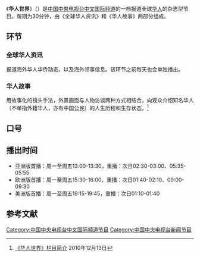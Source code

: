 {{refimprove|time=2015-11-08T04:36:38+00:00}}
{{Infobox television
| 名稱          = 华人世界
| 颜色          =#FFD700
| original_name      = 
| 圖片              =
| 圖說            = 节目标志
| 分類             = [[新闻杂志节目|新闻杂志节目]]
| 機位             = 
| 視訊制式     = 
| 每集長            = 30[[分钟|分钟]]
| creator            = 
| director           = 
| developer          = 
| 共同製作人 = 朱旭东、邹卫东
| 主持           = 王洲、李七月<ref>{{cite web|author1=央视网|title=《华人世界》 20170116_CCTV节目官网-CCTV-4_央视网(cctv.com)|url=http://tv.cctv.com/2017/01/16/VIDExupR9VnXbw5hYxwS1EUC170116.shtml|website=tv.cctv.com|publisher=央视网|accessdate=2017-06-06|ref=<!--zhihu.com/question/55076453/answer/143771294--> 傅作义：我在沙漠里種菜|archive-date=2019-06-12|archive-url=https://web.archive.org/web/20190612174627/http://tv.cctv.com/2017/01/16/VIDExupR9VnXbw5hYxwS1EUC170116.shtml|dead-url=no}}</ref>
| 旁白           = 
| 監製 = 
| 國家            = {{CHN}}
| 電視網            = [[中国中央电视台中文国际频道|CCTV-4]]
| 開始 = 2007年1月
| 結束 = 2019年
| 集數 = 
| 每集列表 = 
| website            = http://news.cntv.cn/program/huarenshijie/shouye/index.shtml
| imdb_id            = 
| tv_com_id          = 
}}
《'''华人世界'''》（{{lang-en|Chinese World}}）是[[中国中央电视台中文国际频道|中国中央电视台中文国际频道]]的一档报道全球[[华人|华人]]的杂志型节目。每期为30分钟，由《全球华人资讯》和《华人故事》两部分组成。

==环节==
=== 全球华人资讯 ===
报道海外华人华侨动态，以及海外领事信息。该环节之前每天也会单独播出。

=== 华人故事 ===
用故事化的镜头手法，外景画面与人物访谈两种方式相结合，向观众介绍知名华人（不单指外籍华人，亦有中国公民）的人生历程和生存状态。<ref>[http://news.cntv.cn/program/huarenshijie/20101213/108771.shtml 《华人世界》栏目简介] {{Wayback|url=http://news.cntv.cn/program/huarenshijie/20101213/108771.shtml |date=20150530094905 }} 2010年12月13日</ref>

== 口号 ==
{{Cquote 2|华人世界，我们的家}}

==播出时间==
{{Note24hUTC+8}}
*亚洲版首播：周一至周五13:00-13:30，重播：次日02:30-03:00、05:35-05:55
*欧洲版首播：周一至周五15:30-16:00，重播：次日01:40-02:10、09:00-09:30
*美洲版首播：周一至周五19:15-19:45，重播：次日01:10-01:40

==参考文献==
{{reflist}}

[[Category:中国中央电视台中文国际频道节目|Category:中国中央电视台中文国际频道节目]]
[[Category:中国中央电视台新闻节目|Category:中国中央电视台新闻节目]]